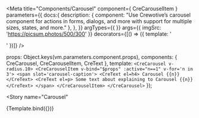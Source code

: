 

<Meta title="Components/Carousel" component={ CreCarouselItem }
  parameters={{
    docs:{
      description: {
        component: "Use Crewotive’s carousel component for actions in forms, dialogs, and more with support for multiple sizes, states, and more."
      },
    },
  }}
  argTypes={{
  }}
  args={{
    imgSrc: 'https://picsum.photos/500/300'
  }}
  decorators={[() => ({ template: '<div class="mt-2"><story/></div>' })]}
  />

  props: Object.keys(vm.parameters.component.props),
  components: { CreCarousel, CreCarouselItem, CreText },
  template: `
    <CreCarousel v-radius.10>
      <CreCarouselItem v-bind="$props" :active="n==1" v-for='n in 3'>
        <span slot='carousel-caption'>
          <CreText el=h4>
            Carousel {{n}}
          </CreText>
          <CreText el=p>
            Some text about explaining to Carousel {{n}}
          </CreText>
        </span>
      </CreCarouselItem>
    </CreCarousel>
    `
});

<div className="d-none">

<Story
    name="Carousel"
>
{Template.bind({})}
</Story>

</div>


<Title/>
<SubTitle/>
<Description/>
<Primary/>
<ArgsTable story="Carousel" />

### SASS
#### Variables
```SCSS
$carousel-control-color:             $white;
$carousel-control-width:             15%;
$carousel-control-opacity:           .5;
$carousel-control-hover-opacity:     .9;
$carousel-control-transition:        opacity .15s ease;

$carousel-indicator-width:           30px;
$carousel-indicator-height:          3px;
$carousel-indicator-hit-area-height: 10px;
$carousel-indicator-spacer:          3px;
$carousel-indicator-opacity:         .5;
$carousel-indicator-active-bg:       $white;
$carousel-indicator-active-opacity:  1;
$carousel-indicator-transition:      opacity .6s ease;

$carousel-caption-width:             70%;
$carousel-caption-color:             $white;
$carousel-caption-padding-y:         1.25rem;
$carousel-caption-spacer:            1.25rem;

$carousel-control-icon-width:        2rem;

$carousel-control-prev-icon-bg:      url("data:image/svg+xml,<svg xmlns='http://www.w3.org/2000/svg' viewBox='0 0 16 16' fill='#{$carousel-control-color}'><path d='M11.354 1.646a.5.5 0 0 1 0 .708L5.707 8l5.647 5.646a.5.5 0 0 1-.708.708l-6-6a.5.5 0 0 1 0-.708l6-6a.5.5 0 0 1 .708 0z'/></svg>");
$carousel-control-next-icon-bg:      url("data:image/svg+xml,<svg xmlns='http://www.w3.org/2000/svg' viewBox='0 0 16 16' fill='#{$carousel-control-color}'><path d='M4.646 1.646a.5.5 0 0 1 .708 0l6 6a.5.5 0 0 1 0 .708l-6 6a.5.5 0 0 1-.708-.708L10.293 8 4.646 2.354a.5.5 0 0 1 0-.708z'/></svg>");

$carousel-transition-duration:       .6s;
$carousel-transition:                transform $carousel-transition-duration ease-in-out; // Define transform transition first if using multiple transitions (e.g., `transform 2s ease, opacity .5s ease-out`)

$carousel-dark-indicator-active-bg:  $black;
$carousel-dark-caption-color:        $black;
$carousel-dark-control-icon-filter:  invert(1) grayscale(100);
```

<Stories/>